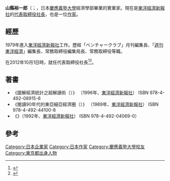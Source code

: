 '''山縣裕一郎'''（{{lang-ja|山縣 裕一郎}}；{{bd|1957年||||Yamagata Yuichirou}}，日本[[慶應義塾大學|慶應義塾大學]]經濟學部畢業的實業家。現在是[[東洋經濟新報社|東洋經濟新報社]]的[[代表取締役|代表取締役]][[社長|社長]]，也是一位[[作家|作家]]。

== 經歷 ==
1979年進入[[東洋經濟新報社|東洋經濟新報社]]工作。歷經「ベンチャークラブ」月刊編集長、「[[週刊東洋經濟|週刊東洋經濟]]」編集長、常務取締役編集局長、常務取締役等職。

在2012年10月1日時，就任代表取締役社長<ref>{{Cite web |url=http://www.tbs.co.jp/radio/stand-by/personality/index-j.html |title=TBSラジオ「森本毅郎スタンバイ」出演者紹介 |accessdate=2016-07-31 |archive-date=2016-08-13 |archive-url=https://web.archive.org/web/20160813215207/http://www.tbs.co.jp/radio/stand-by/personality/index-j.html |dead-url=no }}</ref><ref>{{Cite web |url=http://lib.toyokeizai.net/corp/release/2012/20120918.php |title=東洋経済オンライン　プレスリリース |accessdate=2016-07-31 |archive-date=2016-03-04 |archive-url=https://web.archive.org/web/20160304141328/http://lib.toyokeizai.net/corp/release/2012/20120918.php |dead-url=no }}</ref>。

== 著書 ==
*《圖解經濟統計之超解讀術（{{lang|ja|図解経済統計の超解読術}}）》 （1996年、[[東洋經濟新報社|東洋經濟新報社]]） ISBN 978-4-492-08915-6
*《閱讀90年代的東亞細亞經濟圈（{{lang|ja|東アジア経済圏90年代を読む}}）》 （1989年、[[東洋經濟新報社|東洋經濟新報社]]） ISBN 978-4-492-44100-8
*《{{lang|ja|私のアメリカ・ジャーナリズム修行―Reflections of New York』}}》（1992年、[[東洋經濟新報社|東洋經濟新報社]]） ISBN 978-4-492-04069-0）

== 參考 ==
<references/>

{{normdaten}}
{{DEFAULTSORT:Yamagata Yuichirou}}
[[Category:日本企業家|Category:日本企業家]]
[[Category:日本作家|Category:日本作家]]
[[Category:慶應義塾大學校友|Category:慶應義塾大學校友]]
[[Category:東京都出身人物|Category:東京都出身人物]]
{{japan-writer-stub}}